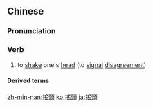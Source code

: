 {{also|摇头}}
==Chinese==
{{zh-forms|s=摇头}}

===Pronunciation===
{{zh-pron
|m=yáotóu
|c=jiu4 tau4
|h=pfs=yèu-thèu
|mn=iô-thâu
|cat=v
}}

===Verb===
{{zh-verb}}

# to [[shake]] one's [[head]] (to [[signal]] [[disagreement]])

====Derived terms====
{{zh-der|搖頭丸|擺尾搖頭|搖頭嘆息|搖頭擺腦|搖頭晃腦|搖頭擺尾}}

[[zh-min-nan:搖頭]]
[[ko:搖頭]]
[[ja:搖頭]]